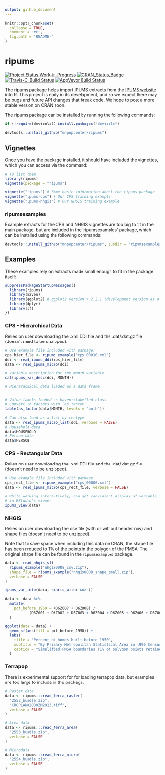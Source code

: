 ```yaml
---
output: github_document
---
```


<!-- README.md is generated from README.Rmd. Please edit that file -->

```r
knitr::opts_chunk$set(
  collapse = TRUE,
  comment = "#>",
  fig.path = "README-"
)
```

# ripums #
[![Project Status:Work-in-Progress](http://www.repostatus.org/badges/latest/wip.svg)](http://www.repostatus.org/#wip)
[![CRAN_Status_Badge](http://www.r-pkg.org/badges/version/ripums)](http://cran.r-project.org/web/packages/ripums) 
[![Travis-CI Build Status](https://travis-ci.org/mnpopcenter/ripums.svg?branch=master)](https://travis-ci.org/mnpopcenter/ripums)
[![AppVeyor Build Status](https://ci.appveyor.com/api/projects/status/github/mnpopcenter/ripums?branch=master&svg=true)](https://ci.appveyor.com/project/mnpopcenter/ripums)


The ripums package helps import IPUMS extracts from the [IPUMS website](https://www.ipums.org) 
into R. This project is early in its development, and so we expect there may be bugs and future
API changes that break code. We hope to post a more stable version on CRAN soon.

The ripums package can be installed by running the following commands:
```r
if (!require(devtools)) install.packages("devtools")

devtools::install_github("mnpopcenter/ripums")
```

## Vignettes ##
Once you have the package installed, it should have included the vignettes,
which you can access via the command:
```r
# To list them
library(ripums)
vignette(package = "ripums")

vignette("ripums") # Some basic information about the ripums package
vignette("ipums-cps") # Our CPS training example
vignette("ipums-nhgis") # Our NHGIS training example
```


### ripumsexamples ###
Example extracts for the CPS and NHGIS vignettes are too big to fit in the main
package, but are included in the 'ripumsexamples' package, which can be
installed using the following commands:

```r
devtools::install_github("mnpopcenter/ripums", subdir = "ripumsexamples")
```

## Examples ##
These examples rely on extracts made small enough to fit in the package itself:
```r
suppressPackageStartupMessages({
  library(ripums)
  library(haven)
  library(ggplot2) # ggplot2 version > 2.2.1 (development version as of 8/15/2017)
  library(dplyr)
  library(sf)
})
```

### CPS - Hierarchical Data ###
Relies on user downloading the .xml DDI file and the .dat/.dat.gz file (doesn't need to be unzipped).
```r
# Use example file included with package:
cps_hier_file <- ripums_example("cps_00010.xml")
ddi <- read_ipums_ddi(cps_hier_file)
data <- read_ipums_micro(ddi)

# Variable description for the month variable
cat(ipums_var_desc(ddi, MONTH))

# Hierarachical data loaded as a data frame


# Value labels loaded as haven::labelled class
# Convert to factors with `as_factor`
table(as_factor(data$MONTH, levels = "both"))

# Can also load as a list by rectype
data <- read_ipums_micro_list(ddi, verbose = FALSE)
# Household data
data$HOUSEHOLD
# Person data
data$PERSON
```


### CPS - Rectangular Data ###
Relies on user downloading the .xml DDI file and the .dat/.dat.gz file (doesn't need to be unzipped).
```r
# Use example file included with package
cps_rect_file <- ripums_example("cps_00006.xml")
data <- read_ipums_micro(cps_rect_file, verbose = FALSE)

# While working interactively, can get convenient display of variable information
# in RStudio's viewer
ipums_view(data)
```

### NHGIS ###
Relies on user downloading the csv file (with or without header row) and shape files (doesn't need to be unzipped).

Note that to save space when including this data on CRAN, the shape file has
been reduced to 1% of the points in the polygon of the PMSA. The original
shape file can be found in the `ripumsexamples` package.
```r
data <- read_nhgis_sf(
  ripums_example("nhgis0008_csv.zip"),
  shape_file = ripums_example("nhgis0008_shape_small.zip"),
  verbose = FALSE
)

ipums_var_info(data, starts_with("D6Z"))

data <- data %>%
  mutate(
    pct_before_1950 = (D6Z007 + D6Z008) / 
           (D6Z001 + D6Z002 + D6Z003 + D6Z004 + D6Z005 + D6Z006 + D6Z007 + D6Z008)
  )

ggplot(data = data) + 
  geom_sf(aes(fill = pct_before_1950)) + 
  labs(
    title = "Percent of homes built before 1950", 
    subtitle = "By Primary Metropolitan Statistical Area in 1990 Census", 
    caption = "Simplified PMSA boundaries (1% of polygon points retained)"
  )
```

### Terrapop ###
There is experimental support for for loading terrapop data, but examples are too large to include in the package.
```r
# Raster data
data <- ripums:::read_terra_raster(
  "2552_bundle.zip",
  "CROPLAND2000ZM2013.tiff",
  verbose = FALSE
)

# Area data
data <- ripums:::read_terra_area(
  "2553_bundle.zip",
  verbose = FALSE
)

# Microdata
data <- ripums:::read_terra_micro(
  "2554_bundle.zip",
  verbose = FALSE
)

```
